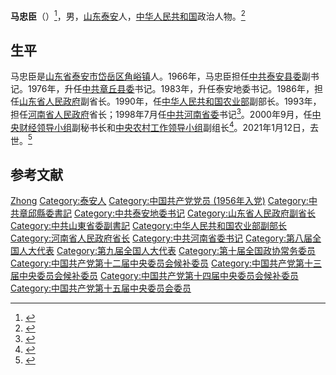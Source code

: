 '''马忠臣'''（{{bd|1936年|9月29日|2021年|1月12日|catIdx=Ma}}）<ref>{{Cite web|title=马忠臣同志逝世|url=http://www.xinhuanet.com/politics/2021-01/20/c_1127005354.htm|accessdate=2021-04-06|work=新华网|archive-date=2021-03-06|archive-url=https://web.archive.org/web/20210306121449/http://www.xinhuanet.com/politics/2021-01/20/c_1127005354.htm|dead-url=no}}</ref>，男，[[山东|山东]][[泰安市|泰安]]人，[[中华人民共和国|中华人民共和国]]政治人物。<ref>{{cite news |title=马忠臣同志逝世--新闻报道-中国共产党新闻网 |url=http://cpc.people.com.cn/n1/2021/0406/c87393-32070097.html |accessdate=2022-02-05 |work=人民网 |archive-date=2022-02-05 |archive-url=https://web.archive.org/web/20220205111113/http://cpc.people.com.cn/n1/2021/0406/c87393-32070097.html |dead-url=no }}</ref>

== 生平 ==
马忠臣是[[山东省|山东省]][[泰安市|泰安市]][[岱岳区|岱岳区]][[角峪镇|角峪镇]]人。1966年，马忠臣担任[[中共泰安县委|中共泰安县委]]副书记。1976年，升任[[中共章丘县委|中共章丘县委]]书记。1983年，升任泰安地委书记。1986年，担任[[山东省人民政府|山东省人民政府]]副省长。1990年，任[[中华人民共和国农业部|中华人民共和国农业部]]副部长。1993年，担任[[河南省人民政府|河南省人民政府]]省长；1998年7月任[[中共河南省委|中共河南省委]]书记<ref>{{cite news |title=李长春任广东省委书记 马忠臣任河南省委书记 |url=http://www.people.com.cn/9803/03/current/newfiles/a1130.html |accessdate=2022-02-05 |work=人民网 |archive-date=2022-02-05 |archive-url=https://web.archive.org/web/20220205111123/http://www.people.com.cn/9803/03/current/newfiles/a1130.html |dead-url=no }}</ref>。2000年9月，任[[中央财经领导小组|中央财经领导小组]]副秘书长和[[中央农村工作领导小组|中央农村工作领导小组]]副组长<ref>{{cite news|title=马忠臣|url=http://www.cnfatong.com.cn/main/home/ns_detail.php?id=5403&nowmenuid=47&cpath=&catid=0|accessdate=2011-10-06|newspaper=法通天下网}}{{dead link|date=2018年5月 |bot=InternetArchiveBot |fix-attempted=yes }}</ref>。2021年1月12日，去世。<ref>{{cite news |title=马忠臣同志逝世 |url=http://www.xinhuanet.com/politics/2021-01/20/c_1127005354.htm |accessdate=2022-02-05 |work=新华网 |archive-date=2021-03-06 |archive-url=https://web.archive.org/web/20210306121449/http://www.xinhuanet.com/politics/2021-01/20/c_1127005354.htm |dead-url=no }}</ref>

== 参考文献 ==
{{reflist}}

{{start box}}
{{s-off}}
{{succession box|[[李长春|李长春]]|[[李克强|李克强]]|[[河南省人民政府|河南省人民政府]][[河南省省长列表|省长]]|1992年－1998年}}
{{end box}}

{{中华人民共和国河南省正职领导人|nocat}}
{{河南行政长官}}

{{Authority control}}
{{DEFAULTSORT:Ma马}}
[[Category:马姓|Zhong]]
[[Category:泰安人|Category:泰安人]]
[[Category:中国共产党党员_(1956年入党)|Category:中国共产党党员 (1956年入党)]]
[[Category:中共章邱縣委書記|Category:中共章邱縣委書記]]
[[Category:中共泰安地委书记|Category:中共泰安地委书记]]
[[Category:山东省人民政府副省长|Category:山东省人民政府副省长]]
[[Category:中共山東省委副書記|Category:中共山東省委副書記]]
[[Category:中华人民共和国农业部副部长|Category:中华人民共和国农业部副部长]]
[[Category:河南省人民政府省长|Category:河南省人民政府省长]]
[[Category:中共河南省委书记|Category:中共河南省委书记]]
[[Category:第八届全国人大代表|Category:第八届全国人大代表]]
[[Category:第九届全国人大代表|Category:第九届全国人大代表]]
[[Category:第十届全国政协常务委员|Category:第十届全国政协常务委员]]
[[Category:中国共产党第十二届中央委员会候补委员|Category:中国共产党第十二届中央委员会候补委员]]
[[Category:中国共产党第十三届中央委员会候补委员|Category:中国共产党第十三届中央委员会候补委员]]
[[Category:中国共产党第十四届中央委员会候补委员|Category:中国共产党第十四届中央委员会候补委员]]
[[Category:中国共产党第十五届中央委员会委员|Category:中国共产党第十五届中央委员会委员]]
